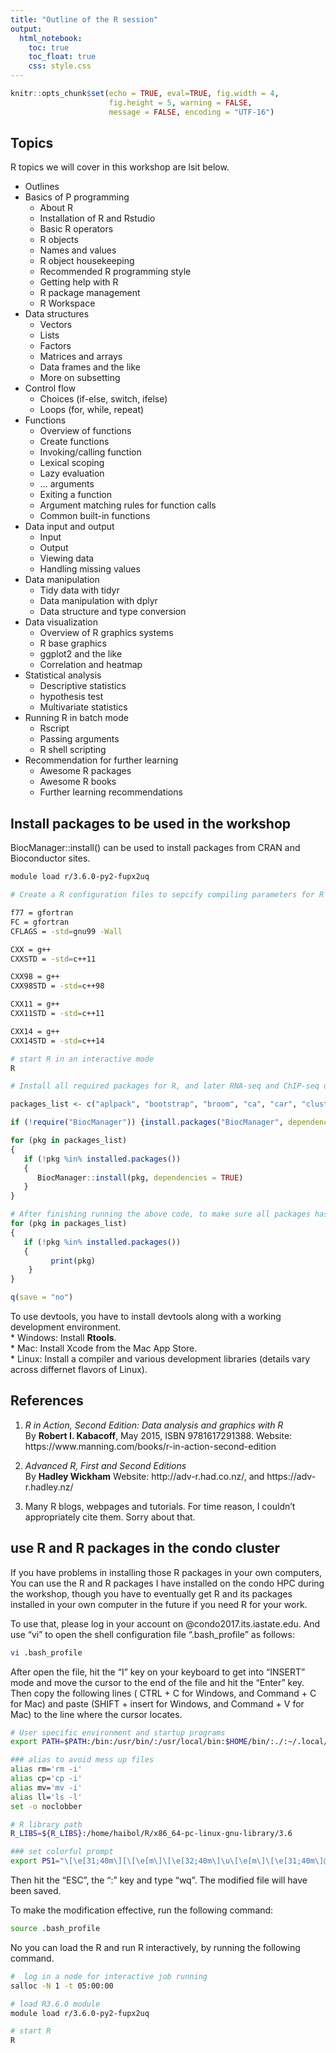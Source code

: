 ---
title: "Outline of the R session"
output: 
  html_notebook:
    toc: true
    toc_float: true
    css: style.css
---

```{r include = FALSE}
knitr::opts_chunk$set(echo = TRUE, eval=TRUE, fig.width = 4, 
                      fig.height = 5, warning = FALSE, 
                      message = FALSE, encoding = "UTF-16")
```

## Topics
R topics we will cover in this workshop are lsit below.     

* Outlines  
* Basics of P programming  
  + About R  
  + Installation of R and Rstudio  
  + Basic R operators
  + R objects  
  + Names and values  
  + R object housekeeping  
  + Recommended R programming style  
  + Getting help with R  
  + R package management  
  + R Workspace  
* Data structures  
  + Vectors
  + Lists
  + Factors
  + Matrices and arrays
  + Data frames and the like
  + More on subsetting
* Control flow
  + Choices (if-else, switch, ifelse)
  + Loops (for, while, repeat)
* Functions
  + Overview of functions 
  + Create functions
  + Invoking/calling function
  + Lexical scoping
  + Lazy evaluation
  + ... arguments
  + Exiting a function
  + Argument matching rules for function calls
  + Common built-in functions
* Data input and output
  + Input
  + Output  
  + Viewing data  
  + Handling missing values  
* Data manipulation  
  + Tidy data with tidyr  
  + Data manipulation with dplyr  
  + Data structure and type conversion  
* Data visualization  
  + Overview of R graphics systems  
  + R base graphics  
  + ggplot2 and the like
  + Correlation and heatmap
* Statistical analysis
  + Descriptive statistics
  + hypothesis test
  + Multivariate statistics
* Running R in batch mode
  + Rscript
  + Passing arguments
  + R shell scripting
* Recommendation for further learning
  + Awesome R packages
  + Awesome R books
  + Further learning recommendations


## Install packages to be used in the workshop  
BiocManager::install() can be used to install packages from CRAN and Bioconductor sites.

```bash
module load r/3.6.0-py2-fupx2uq

# Create a R configuration files to sepcify compiling parameters for R package installation: .R/Makevars

f77 = gfortran
FC = gfortran
CFLAGS = -std=gnu99 -Wall

CXX = g++
CXXSTD = -std=c++11

CXX98 = g++
CXX98STD = -std=c++98

CXX11 = g++
CXX11STD = -std=c++11

CXX14 = g++
CXX14STD = -std=c++14
```

```bash
# start R in an interactive mode
R
```

```{r}
# Install all required packages for R, and later RNA-seq and ChIP-seq data analysis practice.

packages_list <- c("aplpack", "bootstrap", "broom", "ca", "car", "cluster", "colorspace", "ComplexHeatmap", "corrplot", "d3heatmap", "DAAG", "datasets", "dendextend", "devtools", "doBy", "downloader", "dplyr", "factoextra", "FactoMineR", "fpc", "gclus", "ggforce", "ggm", "ggthemes", "gplots", "grDevices", "grid", "gvlma", "hexbin", "Hmisc", "lattice", "leaps", "MASS", "mclust", "methods", "multcomp", "NbClust", "nFactors", "openxlsx", "pastecs", "pheatmap", "polycor", "psych", "pvclust", "Rcmdr", "RColorBrewer", "readxl", "relaimpo", "rgl", "rmarkdown", "scatterplot3d", "sm", "tibble", "tidyverse", "vcd", "vioplot", "XLConnect", "DESeq2", "edgeR", "pca3d", "sva", "limma", "genefilter", "WriteXLS", "DiffBind", "ChIPQC",  "ChIPseeker", "GenomicFeatures", "magick")

if (!require("BiocManager")) {install.packages("BiocManager", dependencies = TRUE)}

for (pkg in packages_list)
{
   if (!pkg %in% installed.packages())
   {
      BiocManager::install(pkg, dependencies = TRUE)
   }
}

# After finishing running the above code, to make sure all packages has been installed, please run the following code snippet. You should see nothing printed out.
for (pkg in packages_list)
{
   if (!pkg %in% installed.packages())
   {
         print(pkg)
    }
}

q(save = "no")
```

To use devtools, you have to install devtools along with a working development environment.  
* Windows: Install **Rtools**.  
* Mac: Install Xcode from the Mac App Store.  
* Linux: Install a compiler and various development libraries (details vary across differnet flavors of Linux).  


## References  
1. _R in Action, Second Edition: Data analysis and graphics with R_  
By **Robert I. Kabacoff**, May 2015, ISBN 9781617291388.
Website: https://www.manning.com/books/r-in-action-second-edition

2. _Advanced R, First and Second Editions_  
By **Hadley Wickham**
Website: http://adv-r.had.co.nz/, and https://adv-r.hadley.nz/

3. Many R blogs, webpages and tutorials. For time reason, I couldn't appropriately cite them. Sorry about that.


## use R and R packages in the condo cluster
If you have problems in installing those R packages in your own computers, You can use the R and R packages I have installed on the condo HPC during the workshop, though you have to eventually get R and its packages installed in your own computer in the future if you need R for your work.

To use that, please log in your account on <ISU NetID>@condo2017.its.iastate.edu. And use "vi" to open the shell configuration file  ".bash_profile" as follows:

```bash
vi .bash_profile
```
After open the file, hit the "I" key on your keyboard to get into "INSERT" mode and move the cursor to the end of the file and hit the "Enter" key. Then copy the following lines ( CTRL + C for Windows, and Command + C for Mac) and paste (SHIFT + insert for Windows, and Command + V for Mac) to the line where the cursor locates.

```bash
# User specific environment and startup programs
export PATH=$PATH:/bin:/usr/bin/:/usr/local/bin:$HOME/bin/:./:~/.local/bin

### alias to avoid mess up files
alias rm='rm -i'
alias cp='cp -i'
alias mv='mv -i'
alias ll='ls -l'
set -o noclobber

# R library path
R_LIBS=${R_LIBS}:/home/haibol/R/x86_64-pc-linux-gnu-library/3.6

### set colorful prompt
export PS1="\[\e[31;40m\][\[\e[m\]\[\e[32;40m\]\u\[\e[m\]\[\e[31;40m\]@\[\e[m\]\[\e[32;40m\]\h\[\e[m\]\[\e[31;40m\]:\[\e[m\]\[\e[32;40m\]\w\[\e[m\]\[\e[31;40m\]]\[\e[m\]\[\e[31;40m\]\\$\[\e[m\] "
```
Then hit the "ESC", the ":" key and type "wq". The modified file will have been saved.

To make the modification effective, run the following command:

```bash
source .bash_profile
```
No you can load the R and run R interactively, by running the following command.

```bash
#  log in a node for interactive job running
salloc -N 1 -t 05:00:00

# load R3.6.0 module
module load r/3.6.0-py2-fupx2uq

# start R
R
```